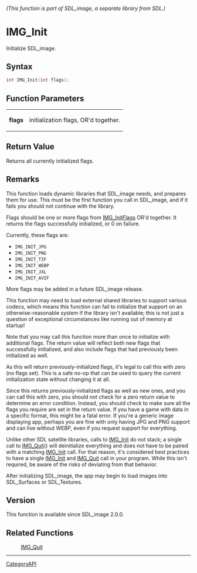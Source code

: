 ====== (This function is part of SDL_image, a separate library from SDL.) ======
= IMG_Init =

Initialize SDL_image.

== Syntax ==

<syntaxhighlight lang='c'>
int IMG_Init(int flags);
</syntaxhighlight>

== Function Parameters ==

{|
|'''flags'''
|initialization flags, OR'd together.
|}

== Return Value ==

Returns all currently initialized flags.

== Remarks ==

This function loads dynamic libraries that SDL_image needs, and prepares
them for use. This must be the first function you call in SDL_image, and if
it fails you should not continue with the library.

Flags should be one or more flags from [[IMG_InitFlags]] OR'd together. It
returns the flags successfully initialized, or 0 on failure.

Currently, these flags are:

* <code>IMG_INIT_JPG</code>
* <code>IMG_INIT_PNG</code>
* <code>IMG_INIT_TIF</code>
* <code>IMG_INIT_WEBP</code>
* <code>IMG_INIT_JXL</code>
* <code>IMG_INIT_AVIF</code>

More flags may be added in a future SDL_image release.

This function may need to load external shared libraries to support various
codecs, which means this function can fail to initialize that support on an
otherwise-reasonable system if the library isn't available; this is not
just a question of exceptional circumstances like running out of memory at
startup!

Note that you may call this function more than once to initialize with
additional flags. The return value will reflect both new flags that
successfully initialized, and also include flags that had previously been
initialized as well.

As this will return previously-initialized flags, it's legal to call this
with zero (no flags set). This is a safe no-op that can be used to query
the current initialization state without changing it at all.

Since this returns previously-initialized flags as well as new ones, and
you can call this with zero, you should not check for a zero return value
to determine an error condition. Instead, you should check to make sure all
the flags you require are set in the return value. If you have a game with
data in a specific format, this might be a fatal error. If you're a generic
image displaying app, perhaps you are fine with only having JPG and PNG
support and can live without WEBP, even if you request support for
everything.

Unlike other SDL satellite libraries, calls to [[IMG_Init]] do not stack; a
single call to [[IMG_Quit]]() will deinitialize everything and does not
have to be paired with a matching [[IMG_Init]] call. For that reason, it's
considered best practices to have a single [[IMG_Init]] and [[IMG_Quit]]
call in your program. While this isn't required, be aware of the risks of
deviating from that behavior.

After initializing SDL_image, the app may begin to load images into
SDL_Surfaces or SDL_Textures.

== Version ==

This function is available since SDL_image 2.0.0.

== Related Functions ==

:[[IMG_Quit]]

----
[[CategoryAPI]]


